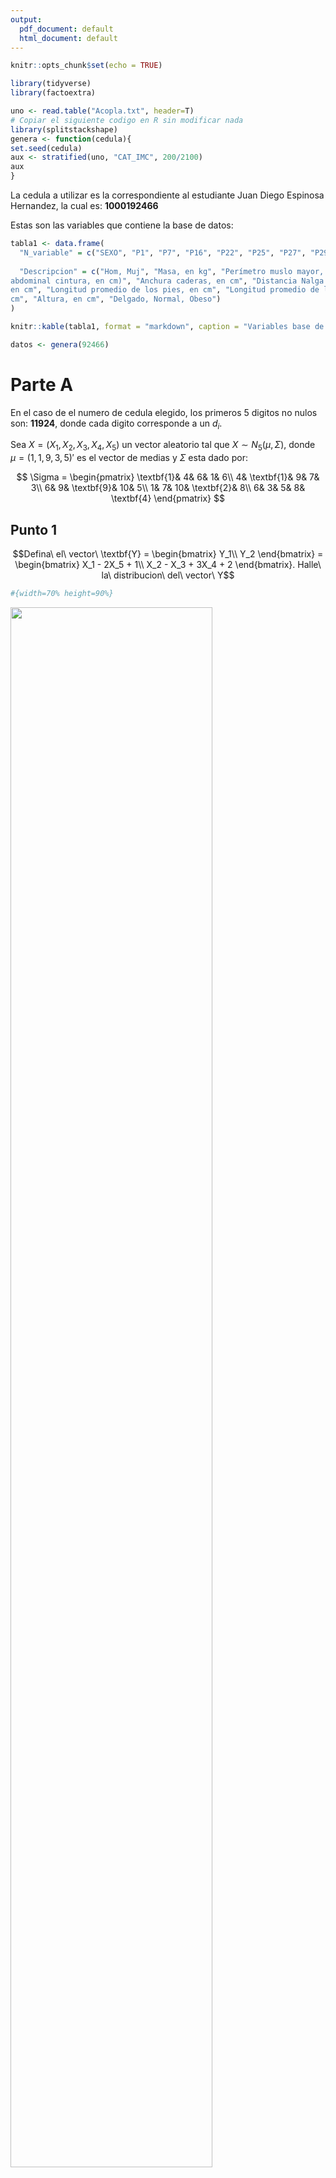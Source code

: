 ---
output:
  pdf_document: default
  html_document: default
---

```{r setup, include=FALSE}
knitr::opts_chunk$set(echo = TRUE)
```

```{r, echo=FALSE, message=FALSE}
library(tidyverse)
library(factoextra)
```


```{r, echo=FALSE}
uno <- read.table("Acopla.txt", header=T)
# Copiar el siguiente codigo en R sin modificar nada 
library(splitstackshape)
genera <- function(cedula){ 
set.seed(cedula) 
aux <- stratified(uno, "CAT_IMC", 200/2100) 
aux 
}
```

La cedula a utilizar es la correspondiente al estudiante Juan Diego Espinosa Hernandez, la cual es: **1000192466**

Estas son las variables que contiene la base de datos:

```{r, echo=FALSE}
tabla1 <- data.frame(
  "N_variable" = c("SEXO", "P1", "P7", "P16", "P22", "P25", "P27", "P29", "P38", "CAT_IMC"),
  
  "Descripcion" = c("Hom, Muj", "Masa, en kg", "Perímetro muslo mayor, en cm", "Perímetro 
abdominal cintura, en cm)", "Anchura caderas, en cm", "Distancia Nalga a fosa poplítea, 
en cm", "Longitud promedio de los pies, en cm", "Longitud promedio de las manos, en 
cm", "Altura, en cm", "Delgado, Normal, Obeso")
)

knitr::kable(tabla1, format = "markdown", caption = "Variables base de datos")
```


```{r, echo = FALSE}
datos <- genera(92466)
```



# Parte A

En el caso de el numero de cedula elegido, los primeros 5 digitos no nulos son: **11924**, donde cada digito corresponde a un $d_i$.

Sea $X = (X_1, X_2, X_3, X_4, X_5)$ un vector aleatorio tal que $X \sim N_5 (\mu, \Sigma)$, donde $\mu = (1, 1, 9, 3, 5)'$ es el vector de medias y $\Sigma$ esta dado por: 

$$
\Sigma = \begin{pmatrix}
 \textbf{1}&  4&  6&  1& 6\\ 
 4&  \textbf{1}&  9&  7& 3\\ 
 6&  9&  \textbf{9}&  10& 5\\ 
 1&  7&  10&  \textbf{2}& 8\\ 
 6&  3&  5&  8& \textbf{4}
\end{pmatrix}
$$

## Punto 1

$$Defina\ el\ vector\ \textbf{Y} = \begin{bmatrix}
Y_1\\ 
Y_2
\end{bmatrix} = \begin{bmatrix}
X_1 - 2X_5 + 1\\ 
X_2 - X_3 + 3X_4 + 2
\end{bmatrix}. Halle\ la\ distribucion\ del\ vector\ Y$$

```{r, echo=FALSE}
#{width=70% height=90%}
```


![](PARTE A/1.jpg){width=80% height=80%}

## Punto 2

$$ Considere\ los\ sub-vectores: \textbf{X}^{(1)} = \begin{bmatrix}
X_2\\ 
X_4\\
X_5
\end{bmatrix}; \textbf{X}^{(2)} = \begin{bmatrix}
X_1\\ 
X_3
\end{bmatrix}$$

### a)

$$Halle\ la\ distribucion\ de\ \textbf{X}^{(1)}\ y\ de\ \textbf{X}^{(2)}$$

![](PARTE A/2.jpg){width=90% height=90%}

### b)

$$Halle\ la\ distribucion\ condicional\ de\ \textbf{X}^{(1)}\ dado\ \textbf{X}^{(2)} = \binom{1}{2}$$

![](PARTE A/3.jpg){width=90% height=90%}

![](PARTE A/4.jpg)



# Parte B

Para todos los efectos del vector $\textbf{X} = (P_1, P_7, P_{16}, P_{22}, P_{25}, P_{27}, P_{29}, P_{38})$, contiene las variables continuas de su base de datos. Por notacion sea $\mu = (\mu_1, \mu_2, \mu_3, \mu_4, \mu_5, \mu_6, \mu_7, \mu_8)$ el respectivo vector de medias y $\Sigma$ su matriz de covarianzas.


Hacemos prueba de normalidad multivariada con Royston's test

```{r, echo=FALSE}
attach(datos)

auxiliar <- data.frame(P1, P7, P16, P22, P25, P27, P29, P38)

# VECTOR DE MEDIAS ESTIMADAS

x_barra <- t(t(c(mean(P1), mean(P7), mean(P16), mean(P22), mean(P25), mean(P27), mean(P29), mean(P38))))

detach()

result <- MVN::mvn(data = auxiliar, mvnTest="royston")
knitr::kable(result$multivariateNormality, "markdown", caption = "Normalidad")
```


## Punto 1

Primero debemos tener en cuenta que nuestros datos no provienen de una distribucion normal y para hacer la prueba de hipotesis debemos de tener en cuenta que desconocemos tanto el vector de medias $\mu$ como la matriz de varianzas y covarianzas, por lo tanto debemos estimar ambos a partir de los datos, ya que tenemos conocimiento acerca de esto procederemos a definir los siguientes elementos para hacer la prueba de hipotesis $\mu = \mu_0$, la cual se refiere al siguiente juego de hipotesis:

$$H_0: \mu = \mu_0\ \ \ vs\ \ \ H_1: \mu \neq \mu_0$$

```{r, echo = FALSE, message=FALSE}
# VECTOR PARA HIPOTESIS
vector <- t(t(c(66.1, 58, 81.6, 37, 47, 25, 19.2, 167)))

# Matriz de varianzas y covarianzas
s <- cov(auxiliar)
```


```{r, echo=FALSE}
n <- nrow(auxiliar)

p <- ncol(auxiliar)

f <- qf(0.05, p, n-p, lower.tail = F)
```

Por la **ley debil de los grandes numeros** se garantiza que $\overline{X}\underset{p}{\rightarrow} \mu$ y $S\underset{p}{\rightarrow} \Sigma$, entonces:

$$\overline{X} = \begin{bmatrix}
64.87186\\ 
55.55025\\ 
79.94422\\ 
36.02864\\ 
46.38543\\ 
24.20503\\ 
17.6392\\ 
162.6829
\end{bmatrix} y\ \ \mu_0 = \begin{bmatrix}
66.1\\ 
58\\ 
81.6\\ 
37\\ 
47\\ 
25\\ 
19.2\\ 
167
\end{bmatrix}$$

$$\textbf{S} = \begin{bmatrix}
122.890416 & 40.2635425 & 90.537362 & 16.8143960 & 13.401962 & 9.5883239 & 6.6404015 & 54.5494158 \\
40.263542 & 24.6902903 & 25.364837 & 12.2737049 & 5.639524 & 1.1121704 & 0.6505457 & 6.2108629 \\
90.537362 & 25.3648373 & 88.527833 & 9.3252421 & 6.606405 & 4.9877565 & 3.7227529 & 27.2633351 \\
16.814396 & 12.2737049 & 9.325242 & 9.7819532 & 2.742894 & -0.0940841 & -0.3135526 & -0.5799627 \\
13.401962 & 5.6395239 & 6.606405 & 2.7428943 & 6.402766 & 1.8217403 & 1.2889579 & 11.2003053 \\
9.588324 & 1.1121704 & 4.987756 & -0.0940841 & 1.821740 & 2.4818938 & 1.6014182 & 11.8454903 \\
6.640402 & 0.6505457 & 3.722753 & -0.3135526 & 1.288958 & 1.6014182 & 1.2667387 & 8.2208751 \\
54.549416 & 6.2108629 & 27.263335 & -0.5799627 & 11.200305 & 11.8454903 & 8.2208751 & 71.1616258
\end{bmatrix}$$




Los calculos en R para calcular el estadistico $T_0^2$ son:

$$T_0^2 = n(\overline{X} - \mu_0)' S^{-1} (\overline{X} - \mu_0) \sim \frac{(n-1)p}{n-p} f(p, n-p)$$

```{r, echo = FALSE}
t_0 <- n%*%t(x_barra - vector)%*%solve(s) %*% (x_barra - vector)
```

```{r, echo=FALSE}
knitr::kable(data.frame(Estadistico = t_0), format = "markdown", caption = "$T_0^2$")
```

$$T_0^2 = 1810.498; f(0.05, 8, 199-8) = 1.987138$$


Ahora:

$$\frac{199-8}{(199-1)8} 1810.498 > 1.987138$$

$$218.3113 > 1.987138$$

```{r, echo=FALSE}
hipotesis <- (n-1)/((n-1)*p) * t_0

#hipotesis > f

```


Por lo tanto se rechaza la hipotesis nula, entonces nuestro vector de medias estimado es diferente a el vector de medias planteado para la hipotesis nula, o en otras palabras: $\overline{X} \neq \mu_0$

## Punto 2

Para realizar este punto filtramos la base de datos por variable **SEXO** la cual tiene las categorias: Hom(para hombres) y Muj(para mujeres), por lo tanto generamos 2 sub bases de datos filtradas por cada genero a partir de la muestra.


### Hombres:

```{r, echo = FALSE}
hombres <- subset(datos, SEXO == "Hom", select = c(P1, P7, P16, P22, P25, P27, P29, P38))
```

Primero aplicaremos prueba de normalidad multivariada con Royston's test: 

```{r, echo=FALSE}
result_hombres <- MVN::mvn(data = hombres, mvnTest="royston")
knitr::kable(result_hombres$multivariateNormality, "markdown", caption = "Normalidad hombres")
```

Con un $\alpha = 0.05$ rechazamos la hipotesis nula y por lo tanto nuestros datos no se distribuyen normales multivariados.

```{r, echo = FALSE}
attach(hombres)

x_barra_hombres <- t(t(c(mean(P1), mean(P7), mean(P16), mean(P22), mean(P25), mean(P27), mean(P29), mean(P38))))
  
detach()


```


```{r, echo = FALSE}
# VECTOR PARA HIPOTESIS
vector <- t(t(c(66.1, 58, 81.6, 37, 47, 25, 19.2, 167)))

# Matriz de varianzas y covarianzas
s_hombres <- cov(hombres)
```


```{r, echo=FALSE}
n_hombres <- nrow(hombres)

p_hombres <- ncol(hombres)

f <- qf(0.05, p_hombres, n_hombres-p_hombres, lower.tail = F)
```


Tambien debemos tener en cuenta que nuestros datos no provienen de una distribucion normal y para hacer la prueba de hipotesis debemos de tener en cuenta que desconocemos tanto el vector de medias $\mu_H$ como la matriz de varianzas y covarianzas, por lo tanto debemos estimar ambos a partir de los datos, ya que tenemos conocimiento acerca de esto procederemos a definir los siguientes elementos para hacer la prueba de hipotesis $\mu_H = \mu_0$, la cual se refiere al siguiente juego de hipotesis:

$$H_0: \mu_H = \mu_0\ \ \ vs\ \ \ H_1: \mu_H \neq \mu_0$$

Por la **ley debil de los grandes numeros** se garantiza que $\overline{X}_H\underset{p}{\rightarrow} \mu_H$ y $S_H\underset{p}{\rightarrow} \Sigma_H$, entonces:

$$\overline{X}_H = \begin{bmatrix}
68.92130\\ 
54.86759\\ 
83.27222\\ 
34.85370\\ 
46.52870\\ 
25.18056\\ 
18.35093\\ 
168.06852
\end{bmatrix} y\ \ \mu_0 = \begin{bmatrix}
66.1\\ 
58\\ 
81.6\\ 
37\\ 
47\\ 
25\\ 
19.2\\ 
167
\end{bmatrix}$$

$$\textbf{S}_H = \begin{bmatrix}
121.134963 & 49.528454 & 83.6152700 & 24.8939858 & 11.934990 & 5.4282684 & 3.6393726 & 33.972546 \\
49.528454 & 26.010996 & 31.5256334 & 11.1421305 &  4.823182 & 1.7561864 & 1.3634415 & 12.046634 \\
83.615270 & 31.525633 & 79.1674455 & 16.9058048 &  4.777814 & 1.2761838 & 0.9776895 &  7.911547 \\
24.893986 & 11.142130 & 16.9058048 &  7.3731637 &  2.339285 & 1.1490914 & 0.7065853 &  7.200959 \\
11.934990 &  4.823182 &  4.7778141 &  2.3392852 &  5.901505 & 1.7554232 & 1.3002068 & 11.186426 \\
5.428268 &  1.756186 &  1.2761838 &  1.1490914 &  1.755423 & 1.4699922 & 0.8590369 &  6.525457 \\
3.639373 &  1.363442 &  0.9776895 &  0.7065853 &  1.300207 & 0.8590369 & 0.7305599 &  4.247132 \\
33.972546 & 12.046634 &  7.9115472 &  7.2009588 & 11.186426 & 6.5254569 & 4.2471322 & 41.026289 \\
\end{bmatrix}$$


Los calculos en R para calcular el estadistico $T_0^2$ son:

$$T_0^2 = n(\overline{X}_H - \mu_0)' S_H^{-1} (\overline{X}_H - \mu_0) \sim \frac{(n_-1)p}{n-p} f(p, n-p)$$


```{r, echo = FALSE}
t_0 <- n_hombres%*%t(x_barra_hombres - vector) %*% solve(s_hombres) %*% (x_barra_hombres - vector)
```

```{r, echo=FALSE}
knitr::kable(data.frame(Estadistico = t_0), format = "markdown", caption = "$T_0^2$")
```



$$T_0^2 = 1058.521; f(0.05, 8, 108-8) = 2.032328$$


Ahora:

$$\frac{108-8}{(108-1)8} 1058.521 > 2.032328$$

$$132.3151 > 2.032328$$


```{r, echo=FALSE}
hipotesis <- (n_hombres-1)/((n_hombres-1)*p_hombres) * t_0

#hipotesis > f

```


Por lo tanto se rechaza la hipotesis nula, entonces nuestro vector de medias estimado es diferente a el vector de medias planteado para la hipotesis nula, o en otras palabras: $\overline{X}_H \neq \mu_0$




### Mujeres:

```{r, echo = FALSE}
mujeres <- subset(datos, SEXO == "Muj", select = c(P1, P7, P16, P22, P25, P27, P29, P38))
```

Primero aplicaremos prueba de normalidad multivariada con Royston's test

```{r, echo=FALSE}
result_mujeres <- MVN::mvn(data = mujeres, mvnTest="royston")
knitr::kable(result_mujeres$multivariateNormality, "markdown", caption = "Normalidad mujeres")
```

```{r, echo = FALSE}
attach(mujeres)

x_barra_mujeres <- t(t(c(mean(P1), mean(P7), mean(P16), mean(P22), mean(P25), mean(P27), mean(P29), mean(P38))))
  
detach()


```


```{r, echo = FALSE}
# VECTOR PARA HIPOTESIS
vector <- t(t(c(66.1, 58, 81.6, 37, 47, 25, 19.2, 167)))

# Matriz de varianzas y covarianzas
s_mujeres <- cov(mujeres)
```


```{r, echo=FALSE}
n_mujeres <- nrow(mujeres)

p_mujeres <- ncol(mujeres)

f <- qf(0.05, p_mujeres, n_mujeres-p_mujeres, lower.tail = F)
```


Tambien debemos tener en cuenta que nuestros datos no provienen de una distribucion normal y para hacer la prueba de hipotesis debemos de tener en cuenta que desconocemos tanto el vector de medias $\mu_M$ como la matriz de varianzas y covarianzas, por lo tanto debemos estimar ambos a partir de los datos, ya que tenemos conocimiento acerca de esto procederemos a definir los siguientes elementos para hacer la prueba de hipotesis $\mu_M = \mu_0$, la cual se refiere al siguiente juego de hipotesis:

$$H_0: \mu_M = \mu_0\ \ \ vs\ \ \ H_1: \mu_M \neq \mu_0$$

Por la **ley debil de los grandes numeros** se garantiza que $\overline{X}_M\underset{p}{\rightarrow} \mu_M$ y $S_M\underset{p}{\rightarrow} \Sigma_M$, entonces:

$$\overline{X}_M = \begin{bmatrix}
60.06593\\ 
56.36044\\ 
75.99451\\ 
37.42308\\ 
46.21538\\ 
23.04725\\ 
16.79451\\ 
156.29121
\end{bmatrix} y\ \ \mu_0 = \begin{bmatrix}
66.1\\ 
58\\ 
81.6\\ 
37\\ 
47\\ 
25\\ 
19.2\\ 
167
\end{bmatrix}$$

$$\textbf{S}_M = \begin{bmatrix}
83.311827 & 36.950193 & 64.4081441 & 19.8809060 & 13.772419 & 4.2742943 & 2.7189219 & 22.389364 \\
36.950193 & 22.171529 & 24.2840024 & 11.6505897 &  6.929393 & 2.1064457 & 1.0852247 &  8.989648 \\
64.408144 & 24.284002 & 71.5756361 & 10.6774615 &  7.602530 & 0.9362625 & 0.8119695 &  3.539507 \\
19.880906 & 11.650590 & 10.6774615 &  9.1317949 &  3.694974 & 1.4346752 & 0.6645726 &  6.768094 \\
13.772419 &  6.929393 &  7.6025299 &  3.6949744 &  7.015983 & 1.5540427 & 1.0223077 &  9.316359 \\
4.274294 &  2.106446 &  0.9362625 &  1.4346752 &  1.554043 & 1.2151868 & 0.6798181 &  4.515087 \\
2.718922 &  1.085225 &  0.8119695 &  0.6645726 &  1.022308 & 0.6798181 & 0.5889695 &  2.977840 \\
22.389364 &  8.989648 &  3.5395067 &  6.7680940 &  9.316359 & 4.5150867 & 2.9778400 & 31.666366 \\
\end{bmatrix}$$

Los calculos en R para calcular el estadistico $T_0^2$ son:

$$T_0^2 = n(\overline{X}_M - \mu_0)' S_M^{-1} (\overline{X}_H - \mu_0) \sim \frac{(n_-1)p}{n-p} f(p, n-p)$$


```{r, echo = FALSE}
t_0 <- n_mujeres%*%t(x_barra_mujeres - vector) %*% solve(s_mujeres) %*% (x_barra_mujeres - vector)
```

```{r, echo=FALSE}
knitr::kable(data.frame(Estadistico = t_0), format = "markdown", caption = "$T_0^2$")
```



$$T_0^2 = 1583.959; f(0.05, 8, 91-8) = 2.05201$$


Ahora:

$$\frac{91-8}{(91-1)8} 1583.959 > 2.05201$$

$$197.9949 > 2.05201$$


```{r, echo=FALSE}
hipotesis <- (n_mujeres-1)/((n_mujeres-1)*p_mujeres) * t_0

#hipotesis > f

```


Por lo tanto se rechaza la hipotesis nula, entonces nuestro vector de medias estimado es diferente a el vector de medias planteado para la hipotesis nula, o en otras palabras: $\overline{X}_M \neq \mu_0$


## Punto 3


Se sabe que $\textbf{X} ~ N_8(\mu, \Sigma)$. Se quiere probar la hipotesis:

$$H_0:\left\{\begin{matrix}
2\mu_1 -\mu_2 + 3\mu_4 - \mu_6 + \mu_7 - \mu_8 = 0\\ 
3\mu_2 - 4\mu_3 + 2\mu_5 + 2\mu_6 = 0
\end{matrix}\right.$$

La cual se puede escribir como:

$$\begin{bmatrix}
2 & -1 & 0 & 3 & 0 & -1 & 1 & -1 \\
0 & 3 & -4 & 0 & 2 & 2 & 0 & 0 \\
\end{bmatrix}
\begin{bmatrix}
\mu_1\\ 
\mu_2\\ 
\mu_3\\ 
\mu_4\\ 
\mu_5\\ 
\mu_6\\ 
\mu_7\\ 
\mu_8
\end{bmatrix} =
\begin{bmatrix}
0\\ 
0
\end{bmatrix}$$


```{r, echo=FALSE}
C <- matrix(c(2, -1, 0, 3, 0, -1, 1, -1, 
              0, 3, -4, 0, 2, 2, 0, 0), nrow = 2, ncol = 8, byrow = TRUE)

k <- 2

attach(auxiliar)
x_barra <- t(t(c(mean(P1), mean(P7), mean(P16), mean(P22), mean(P25), mean(P27), mean(P29), mean(P38))))
detach()

s <- cov(auxiliar)
```


Como $\bar{X}$ es un estimador insesgado para $\mu$, por esta propiedad: $E[C\bar{X}] = CE[\bar{X}] = C\mu$ se tiene que $C\bar{X}$ es un estimador insesgado para $C\mu$. Tambien se tiene que:

$\bar{X} \sim N_8(\mu,\frac{1}{199}\Sigma)$, lo que implica que $C\bar{X} \sim N_2(C\mu,\frac{1}{199}C\Sigma C')$

Donde C es una matriz de dimension k x p, donde k =2 y p = 8. Como $\Sigma$ es desconocida, se estima usando $\textbf{S}$

El estadistico bajo, $H_0$ cierta, es:

$$T_0^2 = n(C\bar{X} - \gamma)' (CSC')^{-1} (C\bar{X}-\gamma)$$


Donde se rechaza $H_0$, con un $\alpha$ fijado, si $\frac{(n-k)}{(n-1)k} T_0^2 > f_\alpha (k, n-k)$

```{r, echo = FALSE}
t_0 <- n%*%{t(C%*%x_barra-c(0,0)) %*% solve(C%*%s%*%t(C))%*%(C%*%x_barra-c(0,0))}
```

```{r, echo = FALSE}
calculo <- ((n-k)/((n-1)*k))*t_0
```

```{r, echo = FALSE}
f <- qf(0.05, k, 199-k, lower.tail = F)
```


Haciendo el computo en R, se tiene que $T_0^2 = 79.14568, \frac{(n-k)}{(n-1)k}T_0^2 = 39.37298$. Asi, fijando un $\alpha = 0.05, f_{0.05} (2, 199-2) = 4.39842$

Para concluir, podemos ver que $39.37298 > 4.39842$ por lo tanto se rechaza la hipotesis nula (la planteada) y  se concluye que la evidencia muestral no parece ser coherente con la hipótesis planteada


## Punto 4


Para realizar este punto filtramos la base de datos por variable **CAT_IMC** la cual tiene las categorias: Delgado, Normal y Obeso, por lo tanto generamos 3 sub bases de datos filtradas por cada categoria de IMC a partir de la muestra.

```{r, echo = FALSE}
delgado <- subset(datos, CAT_IMC == "Delgado", select = c(P1, P7, P16, P22, P25, P27, P29, P38))

normal <- subset(datos, CAT_IMC == "Normal", select = c(P1, P7, P16, P22, P25, P27, P29, P38))

obeso <- subset(datos, CAT_IMC == "Obeso", select = c(P1, P7, P16, P22, P25, P27, P29, P38))
```


```{r, echo=FALSE}
s1 <- matrix(var(delgado), ncol=8)
s2 <- matrix(var(normal), ncol=8)
s3 <- matrix(var(obeso), ncol=8)

n1 <- nrow(delgado) 
n2 <- nrow(normal) 
n3 <- nrow(obeso)
p <- ncol(delgado) 
g <- 3
```


```{r, echo=FALSE}
# Matriz ponderada
sum_ni <- ((n1-1)+(n2-1)+(n3-1))
sum_inv_ni <- (1/(n1-1))+(1/(n2-1))+(1/(n3-1))
k <- (2*p^2 +3*p-1)/(6*(p+1)*(g+1))
sp <- ((n1-1)*s1+(n2-1)*s2+(n3-1)*s3)/sum_ni
```

```{r, echo=FALSE}
# Estad ́ıstico M = -2*ln(lambda)
M <- sum_ni*log(det(sp))-
((n1-1)*log(det(s1))+(n2-1)*log(det(s2))+(n3-1)*log(det(s3)))
u <- (sum_inv_ni -(1/sum_ni))*k
C <- (1-u)*M
#C
```


```{r, echo=FALSE}
# Grados de libertad de la Chi^2
alpha <- 0.05
gl <- p*(p+1)*(g-1)/2
cuantil <- qchisq(alpha,gl)
#cuantil

#C > cuantil
```


Tenemos un vector $\textbf{X}$ el cual tiene distribucion normal multivariada.

Para tres grupos, en nuestro caso delgado, normal y obeso, asi que lo que se plantea es: $\Sigma_D = \Sigma_N = \Sigma_O = \Sigma$, entonces definimos $U_1 \sim N_8(\mu_1, \Sigma_1)$ como la distribucion para las poblacion de personas delgadas, $U_2 \sim N_8(\mu_2, \Sigma_2)$ para personas IMC normal y $U_3 \sim N_8(\mu_3, \Sigma_3)$, defnimos la hipotesis nula:

$$H_0: \Sigma_1 = \Sigma_2 = \Sigma_3 = \Sigma$$

Para probar esta hipotesis necesitamos el siguiente estadistico de razon de verosimilitud:

$$\lambda = \prod_{i=1}^3 
\begin{pmatrix}
\frac{|S_i|}{|S_p|}
\end{pmatrix}^{\frac{(n_i-1)}{2}}$$

Donde la expresion $S_i ; i = 1, 2, 3$ representa la matriz de varianzas y covarianzas muestrasl para las 3 categorias de la variables **CAT_IMC**, y $S_p$ la matriz ponderada de estas poblaciones dada por:

$$S_p = \frac{1}{\sum_{i=1}^3 (n_i-1)}[(n_1-1)S_1 + (n_2-1)S_2 + (n_3-1)S_3]$$

$$S_1 = Delgado, S_2 = Normal, S_3 = Obeso$$

Ahora necesitamos un estadistico para probar $H_0$, asi que tenemos, teniendo ya un criterio para evaluar la hipotesis, fijando un nivel de significancia $\alpha = 0.05$, se rechaza $H_0$ si:

$$C = (1 - u)M > \chi_{0.05}^2 (\frac{1}{2}p(p+1)(g-1))$$

En nuestro caso **g = 3** y **p = 8**, teniendo en cuenta esto.

Ahora iniciemos definiendo y calculando $\textbf{M}$

$$M = -2ln(\lambda)$$

entonces:

$$M = \begin{bmatrix} \sum_{i=1}^3 (n_i-1)\end{bmatrix} * ln|S_p| - \sum_{i=1}^3 (n_i-1)* ln|S_i|$$

Ahora $\textbf{u}$:

$$u = \begin{bmatrix} \sum_{i=1} ^3 \frac{1}{(n_i-1)} - \frac{1}{\sum_{i=1}^2 (n_i-1)}\end{bmatrix}$$

Teniendo ya un criterio para evaluar la hipotesis, fijando un nivel de significancia $\alpha = 0.05$, se rechaza $H_0$ si:

$$C = 122.6367\ y\ \chi_{0.05}^2(\frac{1}{2}8(8+1)(3-1)) = 53.46233$$

$$122.6367 > 53.46233$$

Como se **C** es mayor a el cuantil de la chi cuadrado, se rechaza $H_0$ y por lo tanto se tiene suficiente evidencia estadistica para afirmar que la estructura de covarianzas para personas con la categoria IMC delgado, normal y obeso son diferentes.

## Punto 5

Para realizar este punto filtramos la base de datos por variable **SEXO** la cual tiene las categorias: Hom(para hombres) y Muj(para mujeres), por lo tanto generamos 2 sub bases de datos filtradas por cada genero a partir de la muestra.


```{r, echo=FALSE}
delta_o <- matrix(rep(0,p),ncol=1)

s_5 <- (1/n_hombres)*s_hombres+(1/n_mujeres)*s_mujeres
xc <- t(x_barra_hombres-x_barra_mujeres-delta_o)%*%solve(s_5)%*%(x_barra_hombres-x_barra_mujeres-delta_o)
chi_5 <- qchisq(0.05,p, lower.tail = F)

```


Usaremos los mismos vectores de medias y la matrices de varianzas y covarianzas que estimamos en el punto 2 para ambos generos.

La prueba a realizar es:

$$H_0: \mu_H - \mu_M = \delta \ \ vs \ \ H_1: \mu_H - \mu_M \neq \delta$$

donde $\delta = (0, 0, 0, 0, 0, 0, 0, 0)'$

De los resultados muestrales obtenidos se tiene que:

$$\overline{X}_H - \overline{X}_M = \begin{bmatrix}
8.855\\ 
-1.493\\ 
7.278\\ 
-2.569\\ 
0.313\\ 
2.133\\ 
1.556\\ 
11.777
\end{bmatrix}$$

Tambien tenemos que:

$$S = \frac{1}{n_H}S_H + \frac{1}{n_M}S_M = \frac{1}{108}S_H + \frac{1}{91}S_M$$


$$S = \begin{bmatrix}
2.037 & 0.865 & 1.482 & 0.449 & 0.262 & 0.097 & 0.064 & 0.561 \\
0.865 & 0.484 & 0.559 & 0.231 & 0.121 & 0.039 & 0.025 & 0.210 \\
1.482 & 0.559 & 1.520 & 0.274 & 0.128 & 0.022 & 0.018 & 0.112 \\
0.449 & 0.231 & 0.274 & 0.169 & 0.062 & 0.026 & 0.014 & 0.141 \\
0.262 & 0.121 & 0.128 & 0.062 & 0.132 & 0.033 & 0.023 & 0.206 \\
0.097 & 0.039 & 0.022 & 0.026 & 0.033 & 0.027 & 0.015 & 0.110 \\
0.064 & 0.025 & 0.018 & 0.014 & 0.023 & 0.015 & 0.013 & 0.072 \\
0.561 & 0.210 & 0.112 & 0.141 & 0.206 & 0.110 & 0.072 & 0.728 \\
\end{bmatrix}$$



Bajo $H_0$, el estadistico de prueba se calcula como:

$$X_c = \begin{bmatrix}
\overline{X}_H\ - \overline{X}_M\ - \delta_0
\end{bmatrix}' \begin{bmatrix} \frac{1}{n_H}S_H + \frac{1}{n_M}S_M \end{bmatrix}^{-1} \begin{bmatrix}
\overline{X}_H\ - \overline{X}_M\ - \delta_0
\end{bmatrix} \overset{d}{\rightarrow} \chi^2(p)$$

$$X_c = 735.7922$$

Fijando un $\alpha = 0.05$, se tiene que nuestro valor critico es:

$$\chi_{0.05}^2(8) = 15.50731$$

$$735.7922 > 15.50731$$

Como $X_c$ es mayor que el cuantil de la chi-cuadrado, se rechaza la hipotesis nula y por lo tanto se concluye que el vector $\textbf{X}$ es suficiente para discriminar entre hombres y mujeres.

## Punto 6

Al calcular los valores propios obtenemos los siguientes resultados:

```{r, echo=FALSE}
valores_propios <- round(eigen(s)$values,3)
```


$$(236.409,	57.674,	23.497,	4.176,	2.666,	2.006,	0.626,	0.151)$$


```{r, echo=FALSE}
a <- prcomp(auxiliar)

summ<- summary(a)

knitr::kable(as.data.frame(round(summ$rotation,3)), format = "markdown", caption = "Y vectores propios")
```

Cada columna es un vector propio el cual esta relacionado a su respectivo valor propio el cual mostramos al principio de este punto.

```{r, echo=FALSE, fig.width = 6, fig.height = 4}
prop_varianza <- a$sdev^2 / sum(a$sdev^2)


ggplot(data = data.frame(prop_varianza, pc = 1:8),
       aes(x = pc, y = prop_varianza, fill = prop_varianza)) +
  geom_col(width = 0.3) +
  geom_line(aes(x = pc, y = prop_varianza), color = "black") +
  geom_text(aes(x = pc, y = prop_varianza, label = paste(round(prop_varianza*100,2), "%")),
            vjust = -0.5, size = 3) +
  scale_y_continuous(limits = c(0,1)) +
  theme_minimal() +
  labs(x = "Componente principal", y = "Prop. de varianza explicada") +
  ggtitle("Scree-plot")

```

En este grafico podemos ver el porcentaje de variabilidad total que explica cada una de las componentes principales, en este caso la primera explica un **72.25%** y las primeras dos componentes explican un total de **89.88%** de la variabilidad total y ademas se observa que las observaciones tienen un peso mayor en las componente principales antes vistas.


```{r, echo=FALSE, fig.width = 6, fig.height = 4}
fviz_pca_ind(a, col.ind=1:199,gradient.cols=c("#FFAE00", "#FF9000", "#FF6E00", "#FF4800", "#FF2200", "#FF0000"))
```


En el gráfico, cada punto representa un individuo, y el color del punto representa la proporción de varianza explicada por la primera componente principal. Los individuos de color rojo representan a los individuos que tienen una mayor proporción de varianza explicada por la primera componente principal, mientras que los individuos de color amarillo representan a los individuos que tienen una menor proporción de varianza explicada por la primera componente principal.

```{r, echo=FALSE}
coeficientes <- round(eigen(s)$vectors,3)
```

```{r, echo=FALSE}
tabla2 <- as.data.frame(t(coeficientes[,1]))

colnames(tabla2) <- c("P1", "P7", "P16", "P22", "P25", "P27", "P29", "P38")

knitr::kable(tabla2, format = "markdown", caption = "Coeficientes primera componente")
```



```{r, echo=FALSE}

aux <- svd(s)
plot(aux$u[,1],aux$u[,2], type="n", xlab="Componente 1", ylab="Componente 2")
text(aux$u[,1],aux$u[,2], labels=colnames(auxiliar))
abline(h=0)
abline(v=0)
arrows(0,0,aux$u[,1]+0.03,aux$u[,2]-0.03,col="red", lwd=3)
```

Con estos valores podemos ver que las variables que tienen un mayor aporte a la primera componente son: P1(Masa), P16(Perimetro abdominal cintura) y P38 (altura) tambien tiene un peso importante.

Se observa que todos los coeficientes en esta combinación son negativos, lo que sugiere que esto puede servir como un indicador de individuos con mediciones antropométricas muy pequeñas o muy grandes. Para clasificar a las personas, simplemente se realiza el producto escalar entre un conjunto de datos y el vector de coeficientes de la primera componente principal. A partir de este resultado, se genera un score, cuanto menor sea este valor, se infiere que la persona posee características antropométricas más altas, mientras que un valor mayor indica cualidades antropométricas más bajas.


Debemos probar que nuestro valor mas pequeño el cual es $\lambda_8 = 0.151$ es significativamente mayor que 1, y esto lo haremos usando el siguiente juego de hipotesis:

$$H_0: \lambda_8 = 0 \ \ vs \ \ H_1: \lambda_8 \neq 0$$

Asi con un $\alpha = 0.05$, un intervalo de confianza aproximado al
$100(1 - \alpha)%$ para $\lambda_8$ esta dado por:

$$I = \begin{pmatrix} \frac{\hat\lambda_8}{1 + Z_{0.025} \sqrt{\frac{2}{199}}}, \frac{\hat\lambda_8}{1 - Z_{0.025} \sqrt{\frac{2}{199}}} \end{pmatrix} = 
\begin{pmatrix} \frac{0.151}{1 + 1.96 \sqrt{\frac{2}{199}}}, \frac{0.151}{1 - 1.96 \sqrt{\frac{2}{199}}} \end{pmatrix} $$


```{r, echo=FALSE}
z <- qnorm(0.025, lower.tail = F)

inferior <- round(valores_propios[8]/(1 + z*sqrt(2/n)),3)

superior <- round(valores_propios[8]/(1 - z*sqrt(2/n)),3)
```


$$I = \begin{pmatrix} 0.126, 0.188\end{pmatrix}$$

Como el intervalo de confianza no contiene el 0, esto quiere decir que se rechaza la hipotesis nula $H_0$ y esto quiere decir que los valores propios son significativamente diferentes de 0.


